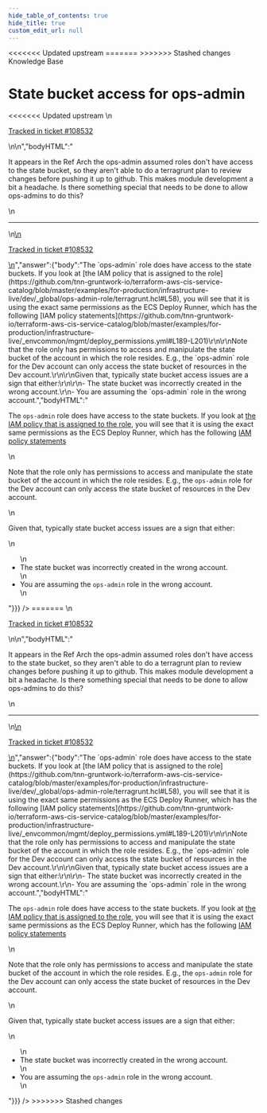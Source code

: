 ```yaml
---
hide_table_of_contents: true
hide_title: true
custom_edit_url: null
---
```



<head>
<<<<<<< Updated upstream
  <link rel="canonical" href="https://github.com/tnn-gruntwork-io/knowledge-base/discussions/400" />
=======
  <link rel="canonical" href="https://github.com/tnn-gruntwork-io/knowledge-base/discussions/400" />
>>>>>>> Stashed changes
</head>

<CenterLayout>
<span className="searchCategory">Knowledge Base</span>
<h1>State bucket access for ops-admin</h1>
<<<<<<< Updated upstream
<GitHub discussion={{"id":"D_kwDOF8slf84APcKD","number":400,"author":{"login":"moos3"},"title":"State bucket access for ops-admin","body":"\nIt appears in the Ref Arch the ops-admin assumed roles don't have access to the state bucket, so they aren't able to do a terragrunt plan to review changes before pushing it up to github. This makes module development a bit a headache. Is there something special that needs to be done to allow ops-admins to do this?\n\n---\n\n<ins datetime=\"2022-05-02T13:38:45Z\">\n  <p><a href=\"https://gruntwork.zendesk.com/agent/tickets/108532\">Tracked in ticket #108532</a></p>\n</ins>\n","bodyHTML":"<p dir=\"auto\">It appears in the Ref Arch the ops-admin assumed roles don't have access to the state bucket, so they aren't able to do a terragrunt plan to review changes before pushing it up to github. This makes module development a bit a headache. Is there something special that needs to be done to allow ops-admins to do this?</p>\n<hr>\n<ins datetime=\"2022-05-02T13:38:45Z\">\n  <p dir=\"auto\"><a href=\"https://gruntwork.zendesk.com/agent/tickets/108532\" rel=\"nofollow\">Tracked in ticket #108532</a></p>\n</ins>","answer":{"body":"The `ops-admin` role does have access to the state buckets. If you look at [the IAM policy that is assigned to the role](https://github.com/tnn-gruntwork-io/terraform-aws-cis-service-catalog/blob/master/examples/for-production/infrastructure-live/dev/_global/ops-admin-role/terragrunt.hcl#L58), you will see that it is using the exact same permissions as the ECS Deploy Runner, which has the following [IAM policy statements](https://github.com/tnn-gruntwork-io/terraform-aws-cis-service-catalog/blob/master/examples/for-production/infrastructure-live/_envcommon/mgmt/deploy_permissions.yml#L189-L201)\r\n\r\nNote that the role only has permissions to access and manipulate the state bucket of the account in which the role resides. E.g., the `ops-admin` role for the Dev account can only access the state bucket of resources in the Dev account.\r\n\r\nGiven that, typically state bucket access issues are a sign that either:\r\n\r\n- The state bucket was incorrectly created in the wrong account.\r\n- You are assuming the `ops-admin` role in the wrong account.","bodyHTML":"<p dir=\"auto\">The <code class=\"notranslate\">ops-admin</code> role does have access to the state buckets. If you look at <a href=\"https://github.com/tnn-gruntwork-io/terraform-aws-cis-service-catalog/blob/master/examples/for-production/infrastructure-live/dev/_global/ops-admin-role/terragrunt.hcl#L58\">the IAM policy that is assigned to the role</a>, you will see that it is using the exact same permissions as the ECS Deploy Runner, which has the following <a href=\"https://github.com/tnn-gruntwork-io/terraform-aws-cis-service-catalog/blob/master/examples/for-production/infrastructure-live/_envcommon/mgmt/deploy_permissions.yml#L189-L201\">IAM policy statements</a></p>\n<p dir=\"auto\">Note that the role only has permissions to access and manipulate the state bucket of the account in which the role resides. E.g., the <code class=\"notranslate\">ops-admin</code> role for the Dev account can only access the state bucket of resources in the Dev account.</p>\n<p dir=\"auto\">Given that, typically state bucket access issues are a sign that either:</p>\n<ul dir=\"auto\">\n<li>The state bucket was incorrectly created in the wrong account.</li>\n<li>You are assuming the <code class=\"notranslate\">ops-admin</code> role in the wrong account.</li>\n</ul>"}}} />
=======
<GitHub discussion={{"id":"D_kwDOF8slf84APcKD","number":400,"author":{"login":"moos3"},"title":"State bucket access for ops-admin","body":"\nIt appears in the Ref Arch the ops-admin assumed roles don't have access to the state bucket, so they aren't able to do a terragrunt plan to review changes before pushing it up to github. This makes module development a bit a headache. Is there something special that needs to be done to allow ops-admins to do this?\n\n---\n\n<ins datetime=\"2022-05-02T13:38:45Z\">\n  <p><a href=\"https://gruntwork.zendesk.com/agent/tickets/108532\">Tracked in ticket #108532</a></p>\n</ins>\n","bodyHTML":"<p dir=\"auto\">It appears in the Ref Arch the ops-admin assumed roles don't have access to the state bucket, so they aren't able to do a terragrunt plan to review changes before pushing it up to github. This makes module development a bit a headache. Is there something special that needs to be done to allow ops-admins to do this?</p>\n<hr>\n<ins datetime=\"2022-05-02T13:38:45Z\">\n  <p dir=\"auto\"><a href=\"https://gruntwork.zendesk.com/agent/tickets/108532\" rel=\"nofollow\">Tracked in ticket #108532</a></p>\n</ins>","answer":{"body":"The `ops-admin` role does have access to the state buckets. If you look at [the IAM policy that is assigned to the role](https://github.com/tnn-gruntwork-io/terraform-aws-cis-service-catalog/blob/master/examples/for-production/infrastructure-live/dev/_global/ops-admin-role/terragrunt.hcl#L58), you will see that it is using the exact same permissions as the ECS Deploy Runner, which has the following [IAM policy statements](https://github.com/tnn-gruntwork-io/terraform-aws-cis-service-catalog/blob/master/examples/for-production/infrastructure-live/_envcommon/mgmt/deploy_permissions.yml#L189-L201)\r\n\r\nNote that the role only has permissions to access and manipulate the state bucket of the account in which the role resides. E.g., the `ops-admin` role for the Dev account can only access the state bucket of resources in the Dev account.\r\n\r\nGiven that, typically state bucket access issues are a sign that either:\r\n\r\n- The state bucket was incorrectly created in the wrong account.\r\n- You are assuming the `ops-admin` role in the wrong account.","bodyHTML":"<p dir=\"auto\">The <code class=\"notranslate\">ops-admin</code> role does have access to the state buckets. If you look at <a href=\"https://github.com/tnn-gruntwork-io/terraform-aws-cis-service-catalog/blob/master/examples/for-production/infrastructure-live/dev/_global/ops-admin-role/terragrunt.hcl#L58\">the IAM policy that is assigned to the role</a>, you will see that it is using the exact same permissions as the ECS Deploy Runner, which has the following <a href=\"https://github.com/tnn-gruntwork-io/terraform-aws-cis-service-catalog/blob/master/examples/for-production/infrastructure-live/_envcommon/mgmt/deploy_permissions.yml#L189-L201\">IAM policy statements</a></p>\n<p dir=\"auto\">Note that the role only has permissions to access and manipulate the state bucket of the account in which the role resides. E.g., the <code class=\"notranslate\">ops-admin</code> role for the Dev account can only access the state bucket of resources in the Dev account.</p>\n<p dir=\"auto\">Given that, typically state bucket access issues are a sign that either:</p>\n<ul dir=\"auto\">\n<li>The state bucket was incorrectly created in the wrong account.</li>\n<li>You are assuming the <code class=\"notranslate\">ops-admin</code> role in the wrong account.</li>\n</ul>"}}} />
>>>>>>> Stashed changes

</CenterLayout>
  

<!-- ##DOCS-SOURCER-START
{
  "sourcePlugin": "github-discussions",
  "hash": "869493b9c197d1631de2ce0c0443c150"
}
##DOCS-SOURCER-END -->
